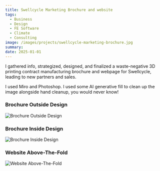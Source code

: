 ```yaml
---
title: Swellcycle Marketing Brochure and website
tags:
  - Business
  - Design
  - FE Software
  - Climate
  - Consulting
image: /images/projects/swellcycle-marketing-brochure.jpg
summary: 
date: 2025-01-01
---
```


I gathered info, strategized, designed, and finalized a waste-negative 3D printing contract manufacturing brochure and webpage for Swellcycle, leading to new partners and sales.

I used Miro and Photoshop. I used some AI generative fill to clean up the image alongside hand cleanup, you would never know!

### Brochure Outside Design
![Brochure Outside Design](/images/projects/swellcycle-marketing-brochure.jpg "Brochure Outside Design")

### Brochure Inside Design
![Brochure Inside Design](/images/projects/swellcycle-marketing-brochure-inside.jpg "Brochure Inside Design")

### Website Above-The-Fold
![Website Above-The-Fold](/images/projects/swellcycle-website.png "Website Above-The-Fold")
